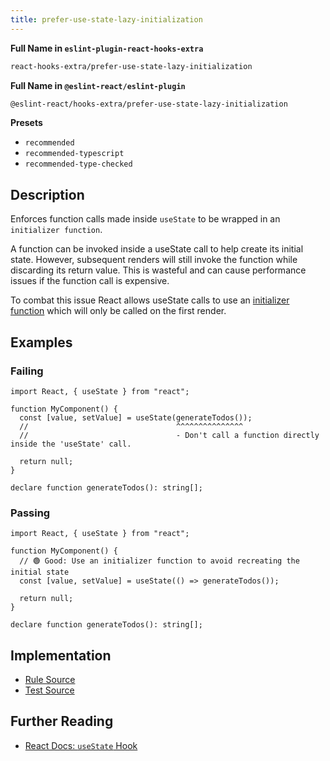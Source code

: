 ```yaml
---
title: prefer-use-state-lazy-initialization
---
```


**Full Name in `eslint-plugin-react-hooks-extra`**

```sh copy
react-hooks-extra/prefer-use-state-lazy-initialization
```

**Full Name in `@eslint-react/eslint-plugin`**

```sh copy
@eslint-react/hooks-extra/prefer-use-state-lazy-initialization
```

**Presets**

- `recommended`
- `recommended-typescript`
- `recommended-type-checked`

## Description

Enforces function calls made inside `useState` to be wrapped in an `initializer function`.

A function can be invoked inside a useState call to help create its initial state. However, subsequent renders will still invoke the function while discarding its return value. This is wasteful and can cause performance issues if the function call is expensive.

To combat this issue React allows useState calls to use an [initializer function](https://react.dev/reference/react/useState#avoiding-recreating-the-initial-state) which will only be called on the first render.

## Examples

### Failing

```tsx
import React, { useState } from "react";

function MyComponent() {
  const [value, setValue] = useState(generateTodos());
  //                                 ^^^^^^^^^^^^^^^
  //                                 - Don't call a function directly inside the 'useState' call.

  return null;
}

declare function generateTodos(): string[];
```

### Passing

```tsx
import React, { useState } from "react";

function MyComponent() {
  // 🟢 Good: Use an initializer function to avoid recreating the initial state
  const [value, setValue] = useState(() => generateTodos());

  return null;
}

declare function generateTodos(): string[];
```

## Implementation

- [Rule Source](https://github.com/Rel1cx/eslint-react/tree/main/packages/plugins/eslint-plugin-react-hooks-extra/src/rules/prefer-use-state-lazy-initialization.ts)
- [Test Source](https://github.com/Rel1cx/eslint-react/tree/main/packages/plugins/eslint-plugin-react-hooks-extra/src/rules/prefer-use-state-lazy-initialization.spec.ts)

## Further Reading

- [React Docs: `useState` Hook](https://react.dev/reference/react/useState#setstate)
